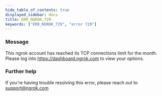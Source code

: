 ```yaml
---
hide_table_of_contents: true
displayed_sidebar: docs
title: ERR_NGROK_729
keywords: ["ERR_NGROK_729", "error 729"]
---
```


### Message

This ngrok account has reached its TCP connections limit for the month. Please log into https://dashboard.ngrok.com to view your options.

### Further help

If you're having trouble resolving this error, please reach out to [support@ngrok.com](mailto:support@ngrok.com?subject=Help%20with%20ERR_NGROK_729)
